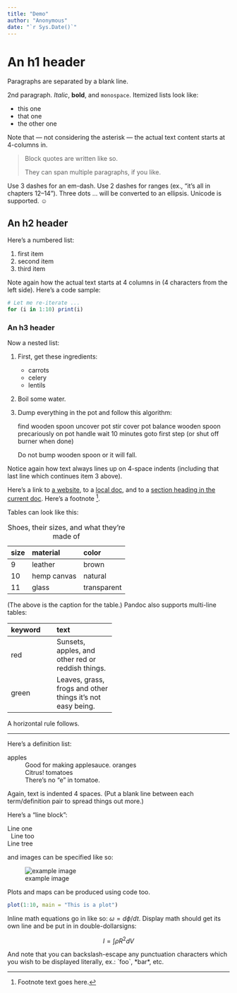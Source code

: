 ```yaml
---
title: "Demo"
author: "Anonymous"
date: "`r Sys.Date()`"
---
```


# An h1 header

Paragraphs are separated by a blank line.

2nd paragraph. *Italic*, **bold**, and `monospace`. Itemized lists look like:

  * this one
  * that one
  * the other one

Note that --- not considering the asterisk --- the actual text
content starts at 4-columns in.

> Block quotes are
> written like so.
>
> They can span multiple paragraphs,
> if you like.

Use 3 dashes for an em-dash. Use 2 dashes for ranges (ex., "it's all
in chapters 12--14"). Three dots ... will be converted to an ellipsis.
Unicode is supported. ☺


## An h2 header


Here's a numbered list:

1. first item
2. second item
3. third item

Note again how the actual text starts at 4 columns in (4 characters
from the left side). Here's a code sample:

```r
# Let me re-iterate ...
for (i in 1:10) print(i)
```

### An h3 header ###

Now a nested list:

1. First, get these ingredients:

	* carrots
	* celery
	* lentils

2. Boil some water.

3. Dump everything in the pot and follow this algorithm:

	find wooden spoon
	uncover pot
	stir
	cover pot
	balance wooden spoon precariously on pot handle
	wait 10 minutes
	goto first step (or shut off burner when done)

	Do not bump wooden spoon or it will fall.

Notice again how text always lines up on 4-space indents (including
that last line which continues item 3 above).

Here's a link to [a website](http://foo.bar), to a [local
doc](local-doc.html), and to a [section heading in the current
doc](#an-h2-header). Here's a footnote [^1].

[^1]: Footnote text goes here.

Tables can look like this:

size  material      color
----  ------------  ------------
9     leather       brown
10    hemp canvas   natural
11    glass         transparent

Table: Shoes, their sizes, and what they're made of

(The above is the caption for the table.) Pandoc also supports
multi-line tables:

--------  -----------------------
keyword   text
--------  -----------------------
red       Sunsets, apples, and
          other red or reddish
          things.

green     Leaves, grass, frogs
          and other things it's
          not easy being.
--------  -----------------------

A horizontal rule follows.

***

Here's a definition list:

apples
  : Good for making applesauce.
oranges
  : Citrus!
tomatoes
  : There's no "e" in tomatoe.

Again, text is indented 4 spaces. (Put a blank line between each
term/definition pair to spread things out more.)

Here's a "line block":

| Line one
|   Line too
| Line tree

and images can be specified like so:

![example image](https://upload.wikimedia.org/wikipedia/commons/3/32/House_sparrow04.jpg "A caption")

Plots and maps can be produced using code too.

```r
plot(1:10, main = "This is a plot")
```

Inline math equations go in like so: $\omega = d\phi / dt$. Display
math should get its own line and be put in in double-dollarsigns:

$$I = \int \rho R^{2} dV$$

And note that you can backslash-escape any punctuation characters
which you wish to be displayed literally, ex.: \`foo\`, \*bar\*, etc.
